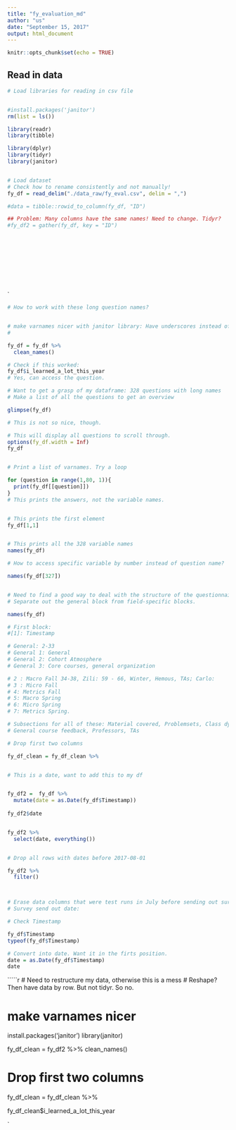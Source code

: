 ---
title: "fy_evaluation_md"
author: "us"
date: "September 15, 2017"
output: html_document
---

```{r setup, include=FALSE}
knitr::opts_chunk$set(echo = TRUE)
```

## Read in data


```{r}
# Load libraries for reading in csv file


#install.packages('janitor')
rm(list = ls())

library(readr)
library(tibble)

library(dplyr)
library(tidyr)
library(janitor)


# Load dataset
# Check how to rename consistently and not manually!
fy_df = read_delim("./data_raw/fy_eval.csv", delim = ",")

#data = tibble::rowid_to_column(fy_df, "ID")

## Problem: Many columns have the same names! Need to change. Tidyr?
#fy_df2 = gather(fy_df, key = "ID")











```
`
```{r}
# How to work with these long question names?


# make varnames nicer with janitor library: Have underscores instead of tabs
# 

fy_df = fy_df %>% 
  clean_names()

# Check if this worked:
fy_df$i_learned_a_lot_this_year
# Yes, can access the question. 

# Want to get a grasp of my dataframe: 328 questions with long names
# Make a list of all the questions to get an overview

glimpse(fy_df)

# This is not so nice, though. 

# This will display all questions to scroll through.
options(fy_df.width = Inf)
fy_df


# Print a list of varnames. Try a loop

for (question in range(1,80, 1)){
  print(fy_df[[question]])
}
# This prints the answers, not the variable names.


# This prints the first element
fy_df[1,1]


# This prints all the 328 variable names
names(fy_df)

# How to access specific variable by number instead of question name?

names(fy_df[327])



```

```{r}
# Need to find a good way to deal with the structure of the questionnaire:
# Separate out the general block from field-specific blocks. 

names(fy_df)

# First block:
#[1]: Timestamp

# General: 2-33
# General 1: General
# General 2: Cohort Atmosphere
# General 3: Core courses, general organization

# 2 : Macro Fall 34-38, Zili: 59 - 66, Winter, Hemous, TAs; Carlo:
# 3 : Micro Fall
# 4: Metrics Fall
# 5: Macro Spring
# 6: Micro Spring
# 7: Metrics Spring. 

# Subsections for all of these: Material covered, Problemsets, Class dynamics, Exam, 
# General course feedback, Professors, TAs

```








```{r}
# Drop first two columns

fy_df_clean = fy_df_clean %>% 


# This is a date, want to add this to my df


fy_df2 =  fy_df %>% 
  mutate(date = as.Date(fy_df$Timestamp))
  
fy_df2$date


fy_df2 %>% 
  select(date, everything())


# Drop all rows with dates before 2017-08-01

fy_df2 %>% 
  filter()



# Erase data columns that were test runs in July before sending out survey.
# Survey send out date: 

# Check Timestamp

fy_df$Timestamp
typeof(fy_df$Timestamp)

# Convert into date. Want it in the firts position.
date = as.Date(fy_df$Timestamp)
date

```

`````{r}
# Need to restructure my data, otherwise this is a mess
# Reshape? Then have data by row. But not tidyr. So no. 


# make varnames nicer
install.packages('janitor')
library(janitor)

fy_df_clean = fy_df2 %>% 
  clean_names()

# Drop first two columns

fy_df_clean = fy_df_clean %>% 
  

fy_df_clean$i_learned_a_lot_this_year

`

